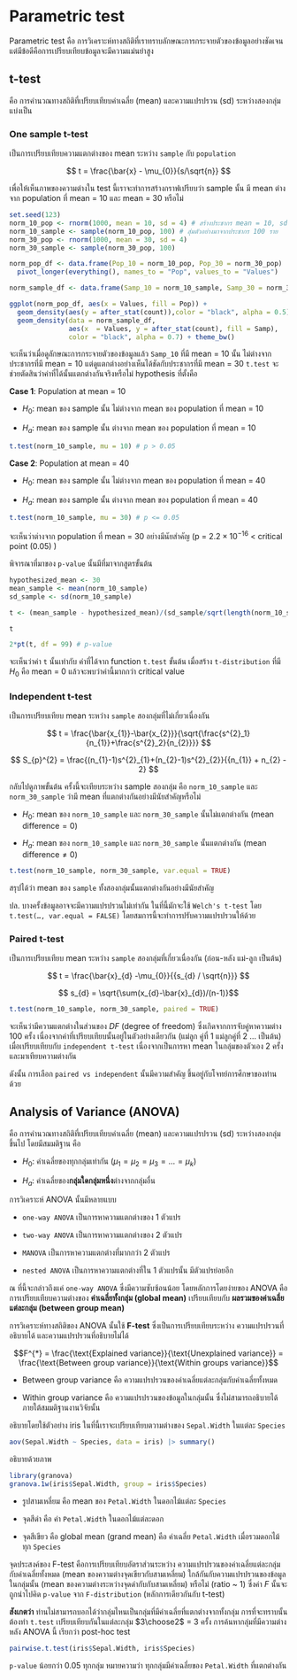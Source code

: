 # Parametric test

Parametric test คือ การวิเคราะห์ทางสถิติที่เราทราบลักษณะการกระจายตัวของข้อมูลอย่างชัดเจน แต่มีข้อดีคือการเปรียบเทียบข้อมูลจะมีความแม่นยำสูง

## t-test {#sec-t-test}

คือ การคำนวณทางสถิติที่เปรียบเทียบค่าเฉลี่ย (mean) และความแปรปรวน (sd) ระหว่างสองกลุ่ม แบ่งเป็น

### One sample t-test

เป็นการเปรียบเทียบความแตกต่างของ mean ระหว่าง `sample` กับ `population`

$$
t = \frac{\bar{x} - \mu_{0}}{s/\sqrt{n}}
$$

เพื่อให้เห็นภาพของความต่างใน test นี้เราจะทำการสร้างกราฟเปรียบว่า sample นั้น มี mean ต่างจาก population ที่ mean = 10 และ mean = 30 หรือไม่

```r
set.seed(123)
norm_10_pop <- rnorm(1000, mean = 10, sd = 4) # สร้างประชากร mean = 10, sd = 4
norm_10_sample <- sample(norm_10_pop, 100) # สุ่มตัวอย่างมาจากประชากร 100 ราย
norm_30_pop <- rnorm(1000, mean = 30, sd = 4)
norm_30_sample <- sample(norm_30_pop, 100)
```

```r
norm_pop_df <- data.frame(Pop_10 = norm_10_pop, Pop_30 = norm_30_pop) |>
  pivot_longer(everything(), names_to = "Pop", values_to = "Values")  

norm_sample_df <- data.frame(Samp_10 = norm_10_sample, Samp_30 = norm_30_sample) |>    pivot_longer(everything(), names_to = "Samp", values_to = "Values")  

ggplot(norm_pop_df, aes(x = Values, fill = Pop)) +    
  geom_density(aes(y = after_stat(count)),color = "black", alpha = 0.5) + 
  geom_density(data = norm_sample_df, 
               aes(x  = Values, y = after_stat(count), fill = Samp), 
               color = "black", alpha = 0.7) + theme_bw()
```

จะเห็นว่าเมื่อดูลักษณะการกระจายตัวของข้อมูลแล้ว `Samp_10` ที่มี mean = 10 นั้น ไม่ต่างจากประชากรที่มี mean = 10 แต่ดูแตกต่างอย่างเห็นได้ชัดกับประชากรที่มี mean = 30 `t.test` จะช่วยตัดสินว่าค่าที่ได้นั้นแตกต่างกันจริงหรือไม่ hypothesis ที่ตั้งคือ

**Case 1**: Population at mean = 10

-   $H_{0}$: mean ของ sample นั้น ไม่ต่างจาก mean ของ population ที่ mean = 10

-   $H_{a}$: mean ของ sample นั้น ต่างจาก mean ของ population ที่ mean = 10

```r
t.test(norm_10_sample, mu = 10) # p > 0.05
```

**Case 2**: Population at mean = 40

-   $H_{0}$: mean ของ sample นั้น ไม่ต่างจาก mean ของ population ที่ mean = 40

-   $H_{a}$: mean ของ sample นั้น ต่างจาก mean ของ population ที่ mean = 40

```r
t.test(norm_10_sample, mu = 30) # p <= 0.05
```

จะเห็นว่าต่างจาก population ที่ mean = 30 อย่างมีนัยสำคัญ (p = $2.2 \times 10^{-16}$ \< critical point (0.05) )

พิจารณาที่มาของ `p-value` นั้นมีที่มาจากสูตรขั้นต้น

```r
hypothesized_mean <- 30
mean_sample <- mean(norm_10_sample)
sd_sample <- sd(norm_10_sample)

t <- (mean_sample - hypothesized_mean)/(sd_sample/sqrt(length(norm_10_sample)))

t

2*pt(t, df = 99) # p-value
```

จะเห็นว่าค่า `t` นั้นเท่ากับ ค่าที่ได้จาก function `t.test` ขั้นต้น เมื่อสร้าง `t-distribution` ที่มี $H_{0}$ คือ mean = 0 แล้วจะพบว่าค่านี้มากกว่า critical value

### Independent t-test

เป็นการเปรียบเทียบ mean ระหว่าง `sample` สองกลุ่มที่ไม่เกี่ยวเนื่องกัน

$$
t = \frac{\bar{x_{1}}-\bar{x_{2}}}{\sqrt{\frac{s^{2}_1}{n_{1}}+\frac{s^{2}_2}{n_{2}}}}
$$

$$
S_{p}^{2} = \frac{(n_{1}-1)s^{2}_{1}+(n_{2}-1)s^{2}_{2}}{{n_{1}} + n_{2} - 2}
$$

กลับไปดูภาพขั้นต้น ครั้งนี้จะเทียบระหว่าง sample สองกลุ่ม คือ `norm_10_sample` และ `norm_30_sample` ว่ามี mean ที่แตกต่างกันอย่างมีนัยสำคัญหรือไม่

-   $H_{0}$: mean ของ `norm_10_sample` และ `norm_30_sample` นั้นไม่แตกต่างกัน ($\text{mean difference} = 0$)

-   $H_{a}$: mean ของ `norm_10_sample` และ `norm_30_sample` นั้นแตกต่างกัน ($\text{mean difference} \neq 0$)

```r
t.test(norm_10_sample, norm_30_sample, var.equal = TRUE)
```

สรุปได้ว่า mean ของ `sample` ทั้งสองกลุ่มนั้นแตกต่างกันอย่างมีนัยสำคัญ

ปล. บางครั้งข้อมูลอาจจะมีความแปรปรวนไม่เท่ากัน ในที่นี้มักจะใช้ `Welch's t-test` โดย `t.test(…, var.equal = FALSE)` โดยสมการนี้จะทำการปรับความแปรปรวนให้ด้วย

### Paired t-test

เป็นการเปรียบเทียบ mean ระหว่าง `sample` สองกลุ่มที่เกี่ยวเนื่องกัน (ก่อน-หลัง แม่-ลูก เป็นต้น)

$$
t = \frac{\bar{x}_{d} -\mu_{0}}{{s_{d} / \sqrt{n}}}
$$

$$ s_{d} = \sqrt{\sum(x_{d}-\bar{x}_{d})/(n-1)}$$

```r
t.test(norm_10_sample, norm_30_sample, paired = TRUE)
```

จะเห็นว่ามีความแตกต่างในส่วนของ $DF$ (degree of freedom) ซึ่งเกิดจากการจับคู่หาความต่าง 100 ครั้ง เนื่องจากค่าที่เปรียบเทียบนั้นอยู่ในตัวอย่างเดียวกัน (แม่ลูก คู่ที่ 1 แม่ลูกคู่ที่ 2 ... เป็นต้น) เมื่อเปรียบเทียบกับ `independent t-test` เนื่องจากเป็นการหา mean ในกลุ่มของตัวเอง 2 ครั้ง และมาเทียบความต่างกัน

ดังนั้น การเลือก `paired vs independent` นั้นมีความสำคัญ ขึ้นอยู่กับโจทย์การศึกษาของท่านด้วย

## Analysis of Variance (ANOVA)

คือ การคำนวณทางสถิติที่เปรียบเทียบค่าเฉลี่ย (mean) และความแปรปรวน (sd) ระหว่างสองกลุ่มขึ้นไป โดยมีสมมติฐาน คือ

-   $H_{0}$: ค่าเฉลี่ยของทุกกลุ่มเท่ากัน ($\mu_{1} = \mu_{2} = \mu_{3} = … = \mu_{k}$)

-   $H_{a}$: ค่าเฉลี่ยของ**กลุ่มใดกลุ่มหนึ่ง**ต่างจากกลุ่มอื่น

การวิเคราะห์ ANOVA นั้นมีหลายแบบ

-   `one-way ANOVA` เป็นการหาความแตกต่างของ 1 ตัวแปร

-   `two-way ANOVA` เป็นการหาความแตกต่างของ 2 ตัวแปร

-   `MANOVA` เป็นการหาความแตกต่างที่มากกว่า 2 ตัวแปร

-   `nested ANOVA` เป็นการหาความแตกต่างที่ใน 1 ตัวแปรนั้น มีตัวแปรย่อยอีก

ณ ที่นี้จะกล่าวถึงแค่ `one-way ANOVA` ซึ่งมีความซับซ้อนน้อย โดยหลักการโดยง่ายของ ANOVA คือ การเปรียบเทียบความต่างของ **ค่าเฉลี่ยทั้งกลุ่ม (global mean)** เปรียบเทียบกับ **ผลรวมของค่าเฉลี่ยแต่ละกลุ่ม (between group mean)**

การวิเคราะห์ทางสถิติของ ANOVA นั้นใช้ **F-test** ซึ่งเป็นการเปรียบเทียบระหว่าง ความแปรปรวนที่อธิบายได้ และความแปรปรวนที่อธิบายไม่ได้

$$F^{*} = \frac{\text{Explained variance}}{\text{Unexplained variance}} =  \frac{\text{Between group variance}}{\text{Within groups variance}}$$

-   Between group variance คือ ความแปรปรวนของค่าเฉลี่ยแต่ละกลุ่มกับค่าเฉลี่ยทั้งหมด

-   Within group variance คือ ความแปรปรวนของข้อมูลในกลุ่มนั้น ซึ่งไม่สามารถอธิบายได้ภายใต้สมมติฐานงานวิจัยนั้น

อธิบายโดยใช้ตัวอย่าง iris ในที่นี้เราจะเปรียบเทียบตวามต่างของ `Sepal.Width` ในแต่ละ `Species`

```r
aov(Sepal.Width ~ Species, data = iris) |> summary()
```

อธิบายด้วยภาพ

```r
library(granova)
granova.1w(iris$Sepal.Width, group = iris$Species)
```

-   รูปสามเหลี่ยม คือ mean ของ `Petal.Width` ในดอกไม้แต่ละ `Species`

-   จุดสีดำ คือ ค่า `Petal.Width` ในดอกไม้แต่ละดอก

-   จุดสีเขียว คือ global mean (grand mean) คือ ค่าเฉลี่ย `Petal.Width` เมื่อรวมดอกไม้ทุก `Species`

จุดประสงค์ของ F-test คือการเปรียบเทียบอัตราส่วนระหว่าง ความแปรปรวนของค่าเฉลี่ยแต่ละกลุ่มกับค่าเฉลี่ยทั้งหมด (mean ของความต่างจุดเขียวกับสามเหลี่ยม) ใกล้กันกับความแปรปรวนของข้อมูลในกลุ่มนั้น (mean ของความต่างระหว่างจุดดำกับกับสามเหลี่ยม) หรือไม่ (ratio \~ 1) ซึ่งค่า $F$ นั้นจะถูกนำไปคิด `p-value` จาก `F-distribution` (หลักการเดียวกันกับ t-test)

**สังเกตว่า** ท่านไม่สามารถบอกได้ว่ากลุ่มไหนเป็นกลุ่มที่มีค่าเฉลี่ยที่แตกต่างจากทั้งกลุ่ม การที่จะทราบนั้นต้องทำ `t.test` เปรียบเทียบกันในแต่ละกลุ่ม $3\choose2$ = 3 ครั้ง การค้นหากลุ่มที่มีความต่างหลัง ANOVA นี้ เรียกว่า post-hoc test

```r
pairwise.t.test(iris$Sepal.Width, iris$Species)
```

`p-value` น้อยกว่า 0.05 ทุกกลุ่ม หมายความว่า ทุกกลุ่มมีค่าเฉลี่ยของ `Petal.Width` ที่แตกต่างกัน
